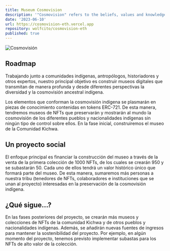 ```yaml
---
title: Museum Cosmovision
description: '"Cosmovision" refers to the beliefs, values and knowledge systems that articulate the social life of indigenous groups. With time, knowledge has been lost; we want to preserve it in a decentralized and perpetual way.'
date: '2023-06-10'
url: https://cosmovision-eth.vercel.app
repository: wolfcito/cosmovision-eth
published: true
---
```


![Cosmovisión](/banner-eth-tricolor.png)

## Roadmap

Trabajando junto a comunidades indígenas, antropólogos, historiadores y otros expertos, nuestro principal objetivo es construir museos digitales que transmitan de manera profunda y desde diferentes perspectivas la diversidad y la cosmovisión ancestral indígena.

Los elementos que conforman la cosmovisión indígena se plasmarán en piezas de conocimiento contenidas en tokens ERC-721. De esta manera, tendremos museos de NFTs que preservarán y mostrarán al mundo la cosmovisión de los diferentes pueblos y nacionalidades indígenas sin ningún tipo de control sobre ellos. En la fase inicial, construiremos el museo de la Comunidad Kichwa.

## Un proyecto social

El enfoque principal es financiar la construcción del museo a través de la venta de la primera colección de 1000 NFTs, de los cuales se crearán 950 y se subastarán 50. Cada uno de ellos tendrá un valor histórico único que formará parte del museo. De esta manera, sumaremos más personas a nuestra tribu (tenedores de NFTs, colaboradores e instituciones que se unan al proyecto) interesadas en la preservación de la cosmovisión indígena.

## ¿Qué sigue...?

En las fases posteriores del proyecto, se crearán más museos y colecciones de NFTs de la comunidad Kichwa y de otros pueblos y nacionalidades indígenas. Además, se añadirán nuevas fuentes de ingresos para mantener la sostenibilidad del proyecto. Por ejemplo, en algún momento del proyecto, tenemos previsto implementar subastas para los NFTs de alto valor de la colección.
